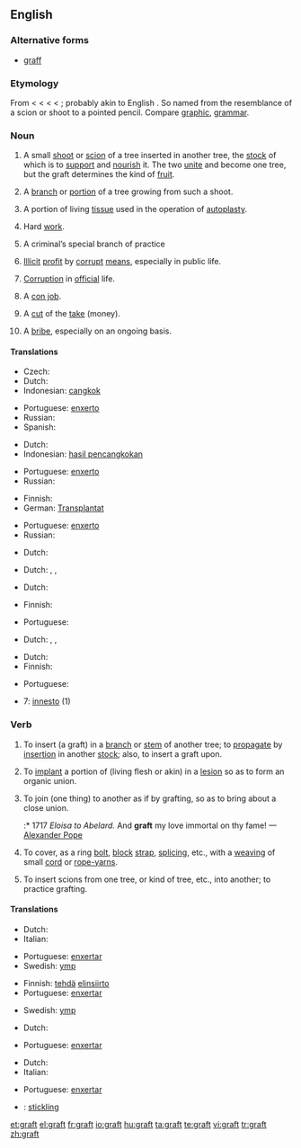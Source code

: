 ==English==
{{wikipedia}}

===Alternative forms===
* [[graff]]

===Etymology===
From {{etyl|enm}} {{term|graffe|lang=enm}} < {{etyl|fro}} {{term|greffe||stylus|lang=fro}} < {{etyl|la}} {{term|graphium||stylus|lang=la}} < {{etyl|grc}} {{term|γραφείον|lang=grc}} < {{term|γράφειν||to writelang=grc}}; probably akin to English {{term|carve}}. So named from the resemblance of a scion or shoot to a pointed pencil. Compare [[graphic]], [[grammar]].

===Noun===
{{en-noun|s|-}}

# {{countable}} A small [[shoot]] or [[scion]] of a tree inserted in another tree, the [[stock]] of which is to [[support]] and [[nourish]] it. The two [[unite]] and become one tree, but the graft determines the kind of [[fruit]].
# {{countable}} A [[branch]] or [[portion]] of a tree growing from such a shoot.
# {{surgery|countable}} A portion of living [[tissue]] used in the operation of [[autoplasty]].
# {{uncountable|colloquial}} Hard [[work]].
# {{uncountable|slang}} A criminal’s special branch of practice
# {{uncountable}} [[illicit|Illicit]] [[profit]] by [[corrupt]] [[means]], especially in public life.
# {{uncountable}} [[corruption|Corruption]] in [[official]] life.
# {{countable}} A [[con job]].
# {{countable|slang}} A [[cut]] of the [[take]] (money).
# {{uncountable|US|politics}} A [[bribe]], especially on an ongoing basis.

{{rfex}}

====Translations====
{{trans-top|small shoot or scion}}
* Czech: {{t-|cs|roub|m}}
* Dutch: {{t-|nl|ent|m|f}}
* Indonesian: [[cangkok]]
{{trans-mid}}
* Portuguese: [[enxerto]] {{m}}
* Russian: {{t|ru|привой|m|sc=Cyrl|tr=privój}}
* Spanish: {{t-|es|injerto|m}}
{{trans-bottom}}

{{trans-top|branch or portion of a tree growing from such a shoot}}
* Dutch: {{t-|nl|ent|m|f}}
* Indonesian: [[hasil pencangkokan]]
{{trans-mid}}
* Portuguese: [[enxerto]] {{m}}
* Russian: {{t|ru|привой|m|sc=Cyrl|tr=privój}}
{{trans-bottom}}

{{trans-top|portion of living tissue used in the operation of autoplasty}}
* Finnish: {{t-|fi|siirrännäinen}}
* German: [[Transplantat]] {{n}}
{{trans-mid}}
* Portuguese: [[enxerto]] {{m}}
* Russian: {{t|ru|трансплантат|m|sc=Cyrl|tr=transplantát}}
{{trans-bottom}}

{{trans-top|hard work}}
* Dutch: {{t|nl|labeur|n}}
{{trans-mid}}
{{trans-bottom}}

{{trans-top|criminal’s special branch of practice}}
* Dutch: {{t-|nl|métier|n}}, {{t-|nl|branche|f}}, {{t|nl|specialiteit|f}}
{{trans-mid}}
{{trans-bottom}}

{{trans-top|illicit profit by corrupt means, especially in public life}}
{{trans-mid}}
{{trans-bottom}}

{{trans-top|corruption in official life}}
* Dutch: {{t+|nl|corruptie|f}}
{{trans-mid}}
{{trans-bottom}}

{{trans-top|con job}}
* Finnish: {{t-|fi|huijaus}}
{{trans-mid}}
* Portuguese: {{t+|pt|golpe|m}}
{{trans-bottom}}

{{trans-top|cut of the take}}
* Dutch: {{t+|nl|aandeel|n}}, {{t+|nl|deel|n}}, {{t|nl|portie|f}}
{{trans-mid}}
{{trans-bottom}}

{{trans-top|bribe}}
* Dutch: {{t|nl|smeergeld|n}}
* Finnish: {{t+|fi|lahjus}}
{{trans-mid}}
* Portuguese: {{t+|pt|suborno|m}}
{{trans-bottom}}

{{checktrans}}
* {{ttbc|Italian}} 7: [[innesto]] {{m}} (1)

===Verb===
{{en-verb}}

# {{transitive}} To insert (a graft) in a [[branch]] or [[stem]] of another tree; to [[propagate]] by [[insertion]] in another [[stock]]; also, to insert a graft upon.
# {{transitive|surgery}} To [[implant]] a portion of (living flesh or akin) in a [[lesion]] so as to form an organic union.
# {{transitive}} To join (one thing) to another as if by grafting, so as to bring about a close union.
#:* 1717 ''Eloisa to Abelard.  ''  And '''graft''' my love immortal on thy fame! — [[w:Alexander Pope|Alexander Pope]]
# {{transitive|nautical}} To cover, as a ring [[bolt]], [[block]] [[strap]], [[splicing]], etc., with a [[weaving]] of small [[cord]] or [[rope-yarns]].
# {{intransitive}} To insert scions from one tree, or kind of tree, etc., into another; to practice grafting.

====Translations====
{{trans-top|insert (a graft) in a branch or stem of another tree}}
* Dutch: {{t|nl|enten}}
* Italian: {{t-|it|innestare}}
{{trans-mid}}
* Portuguese: [[enxertar]]
* Swedish: [[ymp]]
{{trans-bottom}}

{{trans-top|implant a portion of (living flesh or akin) in a lesion so as to form an organic union}}
* Finnish: [[tehdä]] [[elinsiirto]]
* Portuguese: [[enxertar]]
{{trans-mid}}
* Swedish: [[ymp]]
{{trans-bottom}}

{{trans-top|join (one thing) to another as if by grafting}}
* Dutch: {{t|nl|enten}}
{{trans-mid}}
* Portuguese: [[enxertar]]
{{trans-bottom}}

{{trans-top|cover, as a ring bolt, block strap, splicing, etc.}}
{{trans-mid}}
{{trans-bottom}}

{{trans-top|insert scions from one tree, or kind of tree, etc.}}
* Dutch: {{t|nl|enten}}
* Italian: {{t-|it|innestare}}
{{trans-mid}}
* Portuguese: [[enxertar]]
{{trans-bottom}}

{{checktrans-top}}
* {{ttbc|Swedish}}: [[stickling]]
{{checktrans-mid}}
{{checktrans-bottom}}

[[et:graft]]
[[el:graft]]
[[fr:graft]]
[[io:graft]]
[[hu:graft]]
[[ta:graft]]
[[te:graft]]
[[vi:graft]]
[[tr:graft]]
[[zh:graft]]